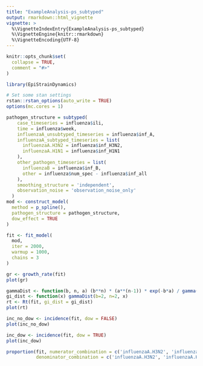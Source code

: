```yaml
---
title: "ExampleAnalysis-ps_subtyped"
output: rmarkdown::html_vignette
vignette: >
  %\VignetteIndexEntry{ExampleAnalysis-ps_subtyped}
  %\VignetteEngine{knitr::rmarkdown}
  %\VignetteEncoding{UTF-8}
---
```


```r
knitr::opts_chunk$set(
  collapse = TRUE,
  comment = "#>"
)
```

```r
library(EpiStrainDynamics)

# Set some stan settings
rstan::rstan_options(auto_write = TRUE)
options(mc.cores = 1)
```

```r
pathogen_structure = subtyped(
    case_timeseries = influenza$ili,
    time = influenza$week,
    influenzaA_unsubtyped_timeseries = influenza$inf_A,
    influenzaA_subtyped_timeseries = list(
      influenzaA.H3N2 = influenza$inf_H3N2,
      influenzaA.H1N1 = influenza$inf_H1N1
    ),
    other_pathogen_timeseries = list(
      influenzaB = influenza$inf_B,
      other = influenza$num_spec - influenza$inf_all
    ),
    smoothing_structure = 'independent',
    observation_noise = 'observation_noise_only'
  )
mod <- construct_model(
  method = p_spline(),
  pathogen_structure = pathogen_structure,
  dow_effect = TRUE
)
```


```r
fit <- fit_model(
  mod,
  iter = 2000,
  warmup = 1000,
  chains = 3
)
```

```r
gr <- growth_rate(fit)
plot(gr)
```

```r
gammaDist <- function(b, n, a) (b**n) * (a**(n-1)) * exp(-b*a) / gamma(n)
gi_dist <- function(x) gammaDist(b=2, n=2, x)
rt <- Rt(fit, gi_dist = gi_dist)
plot(rt)
```

```r
inc_no_dow <- incidence(fit, dow = FALSE)
plot(inc_no_dow)
```

```r
inc_dow <- incidence(fit, dow = TRUE)
plot(inc_dow)
```
```r
proportion(fit, numerator_combination = c('influenzaA.H3N2', 'influenzaA.H1N1', 'influenzaB'),
           denominator_combination = c('influenzaA.H3N2', 'influenzaA.H1N1', 'influenzaB', 'other'))
```
